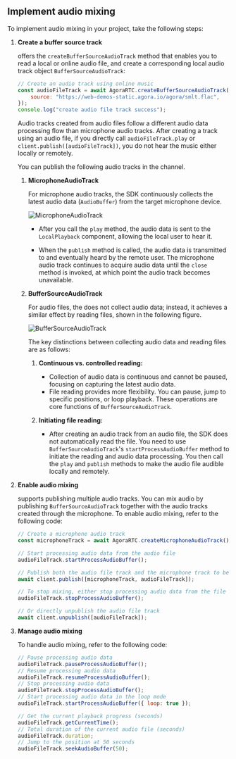 
<PlatformWrapper platform="web">

## Implement audio mixing

To implement audio mixing in your project, take the following steps:

1. **Create a buffer source track**

    <Vg k="VSDK"/> offers the `createBufferSourceAudioTrack` method that enables you to read a local or online audio file, and create a corresponding local audio track object `BufferSourceAudioTrack`:

    ```javascript
    // Create an audio track using online music
    const audioFileTrack = await AgoraRTC.createBufferSourceAudioTrack({
        source: "https://web-demos-static.agora.io/agora/smlt.flac",
    });
    console.log("create audio file track success");
    ```

    Audio tracks created from audio files follow a different audio data processing flow than microphone audio tracks. After creating a track using an audio file, if you directly call `audioFileTrack.play` or `client.publish([audioFileTrack])`, you do not hear the music either locally or remotely. 
    
    You can publish the following audio tracks in the channel.
    
    1. **MicrophoneAudioTrack**

        For microphone audio tracks, the SDK continuously collects the latest audio data (`AudioBuffer`) from the target microphone device.

        ![MicrophoneAudioTrack](/images/rtc-sdk/microphone-audio-track-web.svg)

        * After you call the `play` method, the audio data is sent to the `LocalPlayback` component, allowing the local user to hear it.
        
        * When the `publish` method is called, the audio data is transmitted to <Vg k= "AGORA_BACKEND"/> and eventually heard by the remote user.
        The microphone audio track continues to acquire audio data until the `close` method is invoked, at which point the audio track becomes unavailable.

    1. **BufferSourceAudioTrack**

        For audio files, the <Vg k="VSDK"/> does not collect audio data; instead, it achieves a similar effect by reading files, shown in the following figure.

        ![BufferSourceAudioTrack](/images/rtc-sdk/buffer-source-audio-track-web.svg)

        The key distinctions between collecting audio data and reading files are as follows:

        1. **Continuous vs. controlled reading:**
            * Collection of audio data is continuous and cannot be paused, focusing on capturing the latest audio data.
            * File reading provides more flexibility. You can pause, jump to specific positions, or loop playback. These operations are core functions of `BufferSourceAudioTrack`.

        1. **Initiating file reading:**
            * After creating an audio track from an audio file, the SDK does not automatically read the file. You need to use `BufferSourceAudioTrack`'s `startProcessAudioBuffer` method to initiate the reading and audio data processing. You then call the `play` and `publish` methods to make the audio file audible locally and remotely.

1. **Enable audio mixing**

    <Vg k="VSDK"/> supports publishing multiple audio tracks. You can mix audio by publishing `BufferSourceAudioTrack` together with the audio tracks created through the microphone. To enable audio mixing, refer to the following code:

    ```javascript
    // Create a microphone audio track
    const microphoneTrack = await AgoraRTC.createMicrophoneAudioTrack();
    
    // Start processing audio data from the audio file
    audioFileTrack.startProcessAudioBuffer();
    
    // Publish both the audio file track and the microphone track to begin mixing
    await client.publish([microphoneTrack, audioFileTrack]);
    
    // To stop mixing, either stop processing audio data from the file
    audioFileTrack.stopProcessAudioBuffer();
    
    // Or directly unpublish the audio file track
    await client.unpublish([audioFileTrack]);
    ```

1. **Manage audio mixing**

    To handle audio mixing, refer to the following code:

    ```javascript
    // Pause processing audio data
    audioFileTrack.pauseProcessAudioBuffer();
    // Resume processing audio data
    audioFileTrack.resumeProcessAudioBuffer();
    // Stop processing audio data
    audioFileTrack.stopProcessAudioBuffer();
    // Start processing audio data in the loop mode
    audioFileTrack.startProcessAudioBuffer({ loop: true });
    
    // Get the current playback progress (seconds)
    audioFileTrack.getCurrentTime();
    // Total duration of the current audio file (seconds)
    audioFileTrack.duration;
    // Jump to the position at 50 seconds
    audioFileTrack.seekAudioBuffer(50);
    ```

</PlatformWrapper>